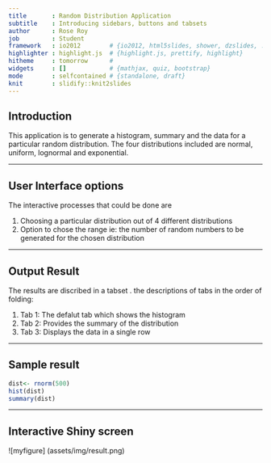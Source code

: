 ```yaml
---
title       : Random Distribution Application
subtitle    : Introducing sidebars, buttons and tabsets
author      : Rose Roy
job         : Student
framework   : io2012        # {io2012, html5slides, shower, dzslides, ...}
highlighter : highlight.js  # {highlight.js, prettify, highlight}
hitheme     : tomorrow      # 
widgets     : []            # {mathjax, quiz, bootstrap}
mode        : selfcontained # {standalone, draft}
knit        : slidify::knit2slides
---
```


## Introduction

This application is to generate a histogram, summary and the data for a particular random distribution. The four distributions included are normal, uniform, lognormal and exponential.



--- 

## User Interface options

The interactive processes that could be done are 

1. Choosing a particular distribution out of 4 different distributions
2. Option to chose the range ie: the number of random numbers to be generated for the chosen distribution

--- 

## Output Result
The results are discribed in a tabset . the descriptions of tabs in the order of folding:

1. Tab 1: The defalut tab which shows the histogram
2. Tab 2: Provides the summary of the distribution
3. Tab 3: Displays the data in a single row


--- 

## Sample result


```r
dist<- rnorm(500)
hist(dist)
summary(dist)
```




---

## Interactive Shiny screen

![myfigure] (assets/img/result.png)





